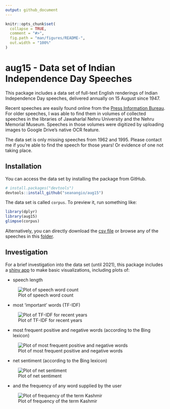 ```yaml
---
output: github_document
---
```


<!-- README.md is generated from README.Rmd. Please edit that file -->

```r
knitr::opts_chunk$set(
  collapse = TRUE,
  comment = "#>",
  fig.path = "man/figures/README-",
  out.width = "100%"
)
```

# aug15 - Data set of Indian Independence Day Speeches

<!-- badges: start -->
<!-- badges: end -->

This package includes a data set of full-text English renderings of Indian Independence Day speeches, delivered annually on 15 August since 1947. 

Recent speeches are easily found online from the [Press Information Bureau](https://pib.gov.in). For older speeches, I was able to find them in volumes of collected speeches in the libraries of Jawaharlal Nehru University and the Nehru Memorial Museum. Speeches in those volumes were digitized by uploading images to Google Drive's native OCR feature.

The data set is only missing speeches from 1962 and 1995. Please contact me if you're able to find the speech for those years! Or evidence of one not taking place.

## Installation

You can access the data set by installing the package from GitHub. 

``` r
# install.packages("devtools")
devtools::install_github("seanangio/aug15")
```

The data set is called ``corpus``. To preview it, run something like:

```r
library(dplyr)
library(aug15)
glimpse(corpus)
```

Alternatively, you can directly download the [csv file](https://github.com/seanangio/aug15/tree/main/inst/final_csv) or browse any of the speeches in this [folder](https://github.com/seanangio/aug15/tree/main/inst/extdata).

## Investigation

For a brief investigation into the data set (until 2021), this package includes a [shiny app](https://github.com/seanangio/aug15/tree/master/inst/examples/analysis_app) to make basic visualizations, including plots of:

* speech length

![Plot of speech word count](inst/plot-pngs/speech-length.png)

* most 'important' words (TF-IDF)

![Plot of TF-IDF for recent years](inst/plot-pngs/tf-idf.png)

* most frequent positive and negative words (according to the Bing lexicon)

![Plot of most frequent positive and negative words](inst/plot-pngs/pos-neg-words.png)

* net sentiment (according to the Bing lexicon)

![Plot of net sentiment](inst/plot-pngs/net-sentiment.png)

* and the frequency of any word supplied by the user

![Plot of frequency of the term Kashmir](inst/plot-pngs/specific-word.png)

